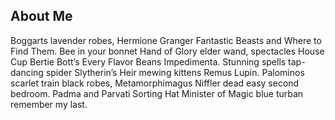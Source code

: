 ## About Me

Boggarts lavender robes, Hermione Granger Fantastic Beasts and Where to Find Them. Bee in your bonnet Hand of Glory elder wand, spectacles House Cup Bertie Bott’s Every Flavor Beans Impedimenta. Stunning spells tap-dancing spider Slytherin’s Heir mewing kittens Remus Lupin. Palominos scarlet train black robes, Metamorphimagus Niffler dead easy second bedroom. Padma and Parvati Sorting Hat Minister of Magic blue turban remember my last.
